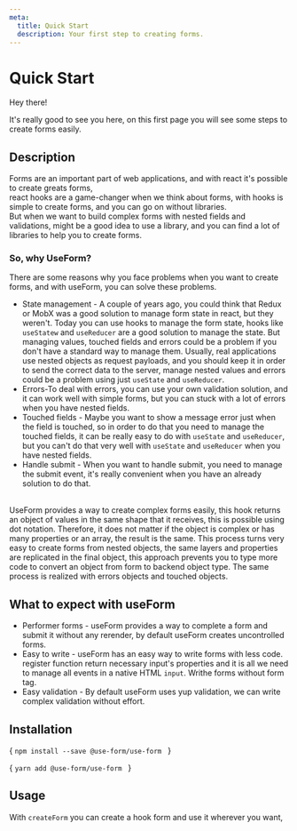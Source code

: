 ```yaml
---
meta:
  title: Quick Start
  description: Your first step to creating forms.
---
```





# Quick Start

Hey there!

It's really good to see you here, on this first page you will see some steps to create forms easily.

## Description

Forms are an important part of web applications, and with react it's possible to create greats forms,  
react hooks are a game-changer when we think about forms, with hooks is simple to create forms, and you can go on without libraries.  
But when we want to build complex forms with nested fields and validations, might be a good idea to use a library, and you can find a lot of libraries to help you to create forms.

### So, why UseForm?

There are some reasons why you face problems when you want to create forms, and with useForm, you can solve these problems.
<br/>
  -  State management -  A couple of years ago, you could think that Redux or MobX was a good solution to manage form state in react, but they weren't. Today you can use hooks to manage the form state, hooks like `useStatew` and `useReducer` are a good solution to manage the state. But managing values, touched fields and errors could be a problem if you don't have a standard way to manage them. Usually, real applications use nested objects as request payloads, and you should keep it in order to send the correct data to the server, manage nested values and errors could be a problem using just `useState` and `useReducer`.
  -  Errors-To deal with errors, you can use your own validation solution, and it can work well with simple forms, but you can stuck with a lot of errors when you have nested fields.
  -  Touched fields - Maybe you want to show a message error just when the field is touched, so in order to do that you need to manage the touched fields, it can be really easy to do with `useState` and `useReducer`, but you can't do that very well with `useState` and `useReducer` when you have nested fields. 
  -  Handle submit - When you want to handle submit, you need to manage the submit event, it's really convenient when you have an already solution to do that.

<br/>
UseForm provides a way to create complex forms easily, this hook returns an object of values ​​in the same shape that it receives, this is possible using dot notation. Therefore,
it does not matter if the object is complex or has many properties or an array,
the result is the same. This process turns very easy to create forms from nested objects,
the same layers and properties are replicated in the final object,
this approach prevents you to type more code to convert an object from form to backend object type. The same process is realized with errors objects and touched objects.

## What to expect with useForm

- Performer forms - useForm provides a way to complete a form and submit it without any rerender, by default useForm creates uncontrolled forms.
- Easy to write - useForm has an easy way to write forms with less code. register function return necessary input's properties and it is all we need to manage all events in a native HTML `input`. Writhe forms without form tag.
- Easy validation - By default useForm uses yup validation, we can write complex validation without effort.

## Installation

<CodeBlock language="bash">{
  `npm install --save @use-form/use-form
  `
}</CodeBlock>


<CodeBlock language="bash">{
  `yarn add @use-form/use-form
  `
}</CodeBlock>


## Usage

With `createForm` you can create a hook form and use it wherever you want,

<Demo url="https://codesandbox.io/s/use-form-quick-start-br05d" />

